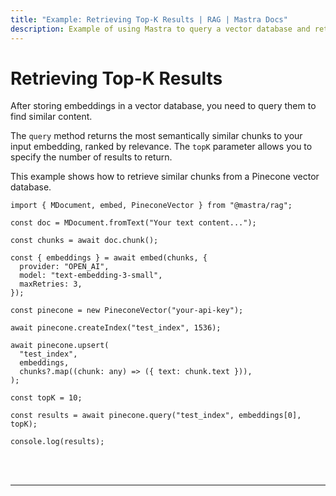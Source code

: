 ```yaml
---
title: "Example: Retrieving Top-K Results | RAG | Mastra Docs"
description: Example of using Mastra to query a vector database and retrieve semantically similar chunks.
---
```



# Retrieving Top-K Results

After storing embeddings in a vector database, you need to query them to find similar content. 

The `query` method returns the most semantically similar chunks to your input embedding, ranked by relevance. The `topK` parameter allows you to specify the number of results to return.

This example shows how to retrieve similar chunks from a Pinecone vector database.

```tsx copy
import { MDocument, embed, PineconeVector } from "@mastra/rag";

const doc = MDocument.fromText("Your text content...");

const chunks = await doc.chunk();

const { embeddings } = await embed(chunks, {
  provider: "OPEN_AI",
  model: "text-embedding-3-small",
  maxRetries: 3,
});

const pinecone = new PineconeVector("your-api-key");

await pinecone.createIndex("test_index", 1536);

await pinecone.upsert(
  "test_index",
  embeddings,
  chunks?.map((chunk: any) => ({ text: chunk.text })),
);

const topK = 10;

const results = await pinecone.query("test_index", embeddings[0], topK);

console.log(results);
```

<br />
<br />
<hr className="dark:border-[#404040] border-gray-300" />
<br />
<br />
<GithubLink
  link={
    "https://github.com/mastra-ai/mastra/blob/main/examples/basics/rag/retrieve-results"
  }
/>
